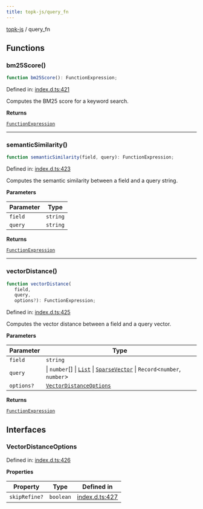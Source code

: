 ```yaml
---
title: topk-js/query_fn
---
```


[topk-js](/sdk/topk-js/index) / query\_fn

## Functions

### bm25Score()

```ts
function bm25Score(): FunctionExpression;
```

Defined in: [index.d.ts:421](https://github.com/topk-io/topk/blob/775593234b10220dd78cc5460d1b589f3c877b99/topk-js/index.d.ts#L421)

Computes the BM25 score for a keyword search.

**Returns**

[`FunctionExpression`](/sdk/topk-js/Namespace.query#functionexpression)

***

### semanticSimilarity()

```ts
function semanticSimilarity(field, query): FunctionExpression;
```

Defined in: [index.d.ts:423](https://github.com/topk-io/topk/blob/775593234b10220dd78cc5460d1b589f3c877b99/topk-js/index.d.ts#L423)

Computes the semantic similarity between a field and a query string.

**Parameters**

| Parameter | Type |
| ------ | ------ |
| `field` | `string` |
| `query` | `string` |

**Returns**

[`FunctionExpression`](/sdk/topk-js/Namespace.query#functionexpression)

***

### vectorDistance()

```ts
function vectorDistance(
   field, 
   query, 
   options?): FunctionExpression;
```

Defined in: [index.d.ts:425](https://github.com/topk-io/topk/blob/775593234b10220dd78cc5460d1b589f3c877b99/topk-js/index.d.ts#L425)

Computes the vector distance between a field and a query vector.

**Parameters**

| Parameter | Type |
| ------ | ------ |
| `field` | `string` |
| `query` | \| `number`[] \| [`List`](/sdk/topk-js/Namespace.data#list) \| [`SparseVector`](/sdk/topk-js/Namespace.data#sparsevector) \| `Record`\<`number`, `number`\> |
| `options?` | [`VectorDistanceOptions`](/sdk/topk-js/Namespace.query_fn#vectordistanceoptions) |

**Returns**

[`FunctionExpression`](/sdk/topk-js/Namespace.query#functionexpression)

## Interfaces

### VectorDistanceOptions

Defined in: [index.d.ts:426](https://github.com/topk-io/topk/blob/775593234b10220dd78cc5460d1b589f3c877b99/topk-js/index.d.ts#L426)

**Properties**

| Property | Type | Defined in |
| ------ | ------ | ------ |
| <a id="skiprefine"></a> `skipRefine?` | `boolean` | [index.d.ts:427](https://github.com/topk-io/topk/blob/775593234b10220dd78cc5460d1b589f3c877b99/topk-js/index.d.ts#L427) |
